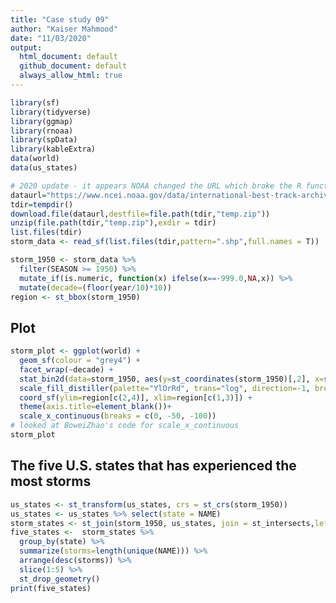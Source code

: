 ```yaml
---
title: "Case study 09"
author: "Kaiser Mahmood"
date: "11/03/2020"
output:
  html_document: default
  github_document: default
  always_allow_html: true
---
```


```r
library(sf)
library(tidyverse)
library(ggmap)
library(rnoaa)
library(spData)
library(kableExtra)
data(world)
data(us_states)
```


```r
# 2020 update - it appears NOAA changed the URL which broke the R function.  Use the following instead of storm_shp().
dataurl="https://www.ncei.noaa.gov/data/international-best-track-archive-for-climate-stewardship-ibtracs/v04r00/access/shapefile/IBTrACS.NA.list.v04r00.points.zip"
tdir=tempdir()
download.file(dataurl,destfile=file.path(tdir,"temp.zip"))
unzip(file.path(tdir,"temp.zip"),exdir = tdir)
list.files(tdir)  
storm_data <- read_sf(list.files(tdir,pattern=".shp",full.names = T))

storm_1950 <- storm_data %>%
  filter(SEASON >= 1950) %>%
  mutate_if(is.numeric, function(x) ifelse(x==-999.0,NA,x)) %>%
  mutate(decade=(floor(year/10)*10))
region <- st_bbox(storm_1950)
```

## Plot

```r
storm_plot <- ggplot(world) +
  geom_sf(colour = "grey4") +
  facet_wrap(~decade) +
  stat_bin2d(data=storm_1950, aes(y=st_coordinates(storm_1950)[,2], x=st_coordinates(storm_1950)[,1]),bins=100) +
  scale_fill_distiller(palette="YlOrRd", trans="log", direction=-1, breaks = c(1,10,100,1000)) +
  coord_sf(ylim=region[c(2,4)], xlim=region[c(1,3)]) +
  theme(axis.title=element_blank())+
  scale_x_continuous(breaks = c(0, -50, -100))
# looked at BoweiZhao's code for scale_x_continuous
storm_plot
```

## The five U.S. states that has experienced the most storms

```r
us_states <- st_transform(us_states, crs = st_crs(storm_1950))
us_states <- us_states %>% select(state = NAME)
storm_states <- st_join(storm_1950, us_states, join = st_intersects,left = F)
five_states <-  storm_states %>%
  group_by(state) %>%
  summarize(storms=length(unique(NAME))) %>%
  arrange(desc(storms)) %>%
  slice(1:5) %>%
  st_drop_geometry()
print(five_states)
```

<!-- ## took help from zixuan  -->